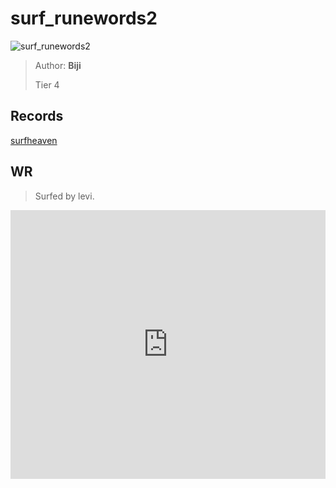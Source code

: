 
# surf_runewords2

![surf_runewords2](https://raw.githubusercontent.com/Sayt123/SurfMapPics/Maps-and-bonuses/csgo/surf_runewords2.jpg)

> Author: **Biji**
>
> Tier 4

## Records

[surfheaven](https://surfheaven.eu/map/surf_runewords2)

## WR

> Surfed by levi.

<iframe
width="100%"
height="430"
src="https://www.youtube.com/embed/h7qIDm5utVo"
frameborder="0"
allow="accelerometer; autoplay; clipboard-write; encrypted-media; gyroscope; picture-in-picture"
allowFullScreen
/>

```md

[Surf Timer] - leviathan finished in 01:45:98 (WR -00:00:47). Improving by 05:41:01
[Surf Timer] - leviathan beat the map record! Rank: 1/344


```
                